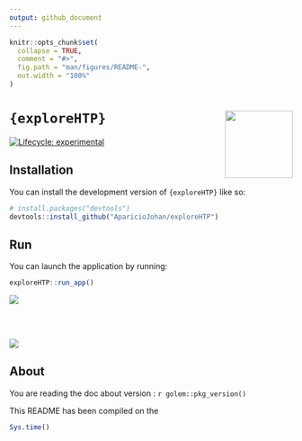 ```yaml
---
output: github_document
---
```


<!-- README.md is generated from README.Rmd. Please edit that file -->

```r
knitr::opts_chunk$set(
  collapse = TRUE,
  comment = "#>",
  fig.path = "man/figures/README-",
  out.width = "100%"
)
```

# `{exploreHTP}` <img src='man/figures/logo.png' width = "120px" align="right"/>

<!-- badges: start -->
[![Lifecycle: experimental](https://img.shields.io/badge/lifecycle-experimental-orange.svg)](https://lifecycle.r-lib.org/articles/stages.html#experimental)
<!-- badges: end -->

## Installation

You can install the development version of `{exploreHTP}` like so:

``` r
# install.packages("devtools")
devtools::install_github("AparicioJohan/exploreHTP")
```

## Run

You can launch the application by running:

```r
exploreHTP::run_app()
```

<img src='man/figures/Logo2.jpg' align="center"/>

<br>
<br>

<img src='man/figures/desktop.png' align="center"/>

## About

You are reading the doc about version : `r golem::pkg_version()`

This README has been compiled on the

```r
Sys.time()
```
